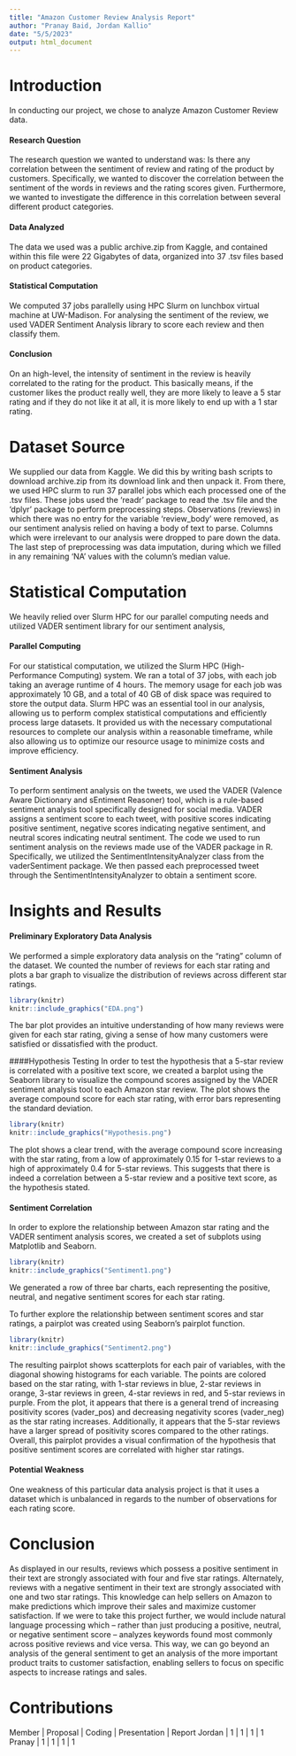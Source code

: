 ---
title: "Amazon Customer Review Analysis Report"
author: "Pranay Baid, Jordan Kallio"
date: "5/5/2023"
output: html_document
---

# Introduction
In conducting our project, we chose to analyze Amazon Customer Review data. 

#### Research Question
The research question we wanted to understand was: Is there any correlation between the sentiment of review and rating of the product by customers. Specifically, we wanted to discover the correlation between the sentiment of the words in reviews and the rating scores given. Furthermore, we wanted to investigate the difference in this correlation between several different product categories.

#### Data Analyzed
The data we used was a public archive.zip from Kaggle, and contained within this file were 22 Gigabytes of data, organized into 37 .tsv files based on product categories.

#### Statistical Computation
We computed 37 jobs parallelly using HPC Slurm on lunchbox virtual machine at UW-Madison. For analysing the sentiment of the review, we used VADER Sentiment Analysis library to score each review and then classify them.

#### Conclusion

On an high-level, the intensity of sentiment in the review is heavily correlated to the rating for the product. This basically means, if the customer likes the product really well, they are more likely to leave a 5 star rating and if they do not like it at all, it is more likely to end up with a 1 star rating.

# Dataset Source
We supplied our data from Kaggle. We did this by writing bash scripts to download archive.zip from its download link and then unpack it. From there, we used HPC slurm to run 37 parallel jobs which each processed one of the .tsv files. These jobs used the ‘readr’ package to read the .tsv file and the ‘dplyr’ package to perform preprocessing steps. Observations (reviews) in which there was no entry for the variable ‘review_body’ were removed, as our sentiment analysis relied on having a body of text to parse. Columns which were irrelevant to our analysis were dropped to pare down the data. The last step of preprocessing was data imputation, during which we filled in any remaining ‘NA’ values with the column’s median value.

# Statistical Computation
We heavily relied over Slurm HPC for our parallel computing needs and utilized VADER sentiment library for our sentiment analysis,

#### Parallel Computing
For our statistical computation, we utilized the Slurm HPC (High-Performance Computing) system. We ran a total of 37 jobs, with each job taking an average runtime of 4 hours. The memory usage for each job was approximately 10 GB, and a total of 40 GB of disk space was required to store the output data. Slurm HPC was an essential tool in our analysis, allowing us to perform complex statistical computations and efficiently process large datasets. It provided us with the necessary computational resources to complete our analysis within a reasonable timeframe, while also allowing us to optimize our resource usage to minimize costs and improve efficiency.

#### Sentiment Analysis
To perform sentiment analysis on the tweets, we used the VADER (Valence Aware Dictionary and sEntiment Reasoner) tool, which is a rule-based sentiment analysis tool specifically designed for social media. VADER assigns a sentiment score to each tweet, with positive scores indicating positive sentiment, negative scores indicating negative sentiment, and neutral scores indicating neutral sentiment. The code we used to run sentiment analysis on the reviews made use of the VADER package in R. Specifically, we utilized the SentimentIntensityAnalyzer class from the vaderSentiment package. We then passed each preprocessed tweet through the SentimentIntensityAnalyzer to obtain a sentiment score.

# Insights and Results

#### Preliminary Exploratory Data Analysis
We performed a simple exploratory data analysis on the "rating" column of the dataset. We counted the number of reviews for each star rating and plots a bar graph to visualize the distribution of reviews across different star ratings.

```{r echo = FALSE, fig.align="center"}
library(knitr)
knitr::include_graphics("EDA.png")

```


The bar plot provides an intuitive understanding of how many reviews were given for each star rating, giving a sense of how many customers were satisfied or dissatisfied with the product. 

####Hypothesis Testing
In order to test the hypothesis that a 5-star review is correlated with a positive text score, we created a barplot using the Seaborn library to visualize the compound scores assigned by the VADER sentiment analysis tool to each Amazon star review. The plot shows the average compound score for each star rating, with error bars representing the standard deviation.
```{r echo = FALSE, fig.align="center"}
library(knitr)
knitr::include_graphics("Hypothesis.png")

```
The plot shows a clear trend, with the average compound score increasing with the star rating, from a low of approximately 0.15 for 1-star reviews to a high of approximately 0.4 for 5-star reviews. This suggests that there is indeed a correlation between a 5-star review and a positive text score, as the hypothesis stated.

#### Sentiment Correlation
In order to explore the relationship between Amazon star rating and the VADER sentiment analysis scores, we created a set of subplots using Matplotlib and Seaborn. 
```{r echo = FALSE, fig.align="center"}
library(knitr)
knitr::include_graphics("Sentiment1.png")

```
We generated a row of three bar charts, each representing the positive, neutral, and negative sentiment scores for each star rating.

To further explore the relationship between sentiment scores and star ratings, a pairplot was created using Seaborn's pairplot function.

```{r echo = FALSE, fig.align="center"}
library(knitr)
knitr::include_graphics("Sentiment2.png")

```
The resulting pairplot shows scatterplots for each pair of variables, with the diagonal showing histograms for each variable. The points are colored based on the star rating, with 1-star reviews in blue, 2-star reviews in orange, 3-star reviews in green, 4-star reviews in red, and 5-star reviews in purple. From the plot, it appears that there is a general trend of increasing positivity scores (vader_pos) and decreasing negativity scores (vader_neg) as the star rating increases. Additionally, it appears that the 5-star reviews have a larger spread of positivity scores compared to the other ratings. Overall, this pairplot provides a visual confirmation of the hypothesis that positive sentiment scores are correlated with higher star ratings.

#### Potential Weakness
One weakness of this particular data analysis project is that it uses a dataset which is unbalanced in regards to the number of observations for each rating score.

# Conclusion
As displayed in our results, reviews which possess a positive sentiment in their text are strongly associated with four and five star ratings. Alternately, reviews with a negative sentiment in their text are strongly associated with one and two star ratings. This knowledge can help sellers on Amazon to make predictions which improve their sales and maximize customer satisfaction. If we were to take this project further, we would include natural language processing which – rather than just producing a positive, neutral, or negative sentiment score – analyzes keywords found most commonly across positive reviews and vice versa. This way, we can go beyond an analysis of the general sentiment to get an analysis of the more important product traits to customer satisfaction, enabling sellers to focus on specific aspects to increase ratings and sales.

# Contributions
Member | Proposal | Coding | Presentation | Report
Jordan | 1        | 1      | 1            | 1
Pranay | 1        | 1      | 1            | 1
